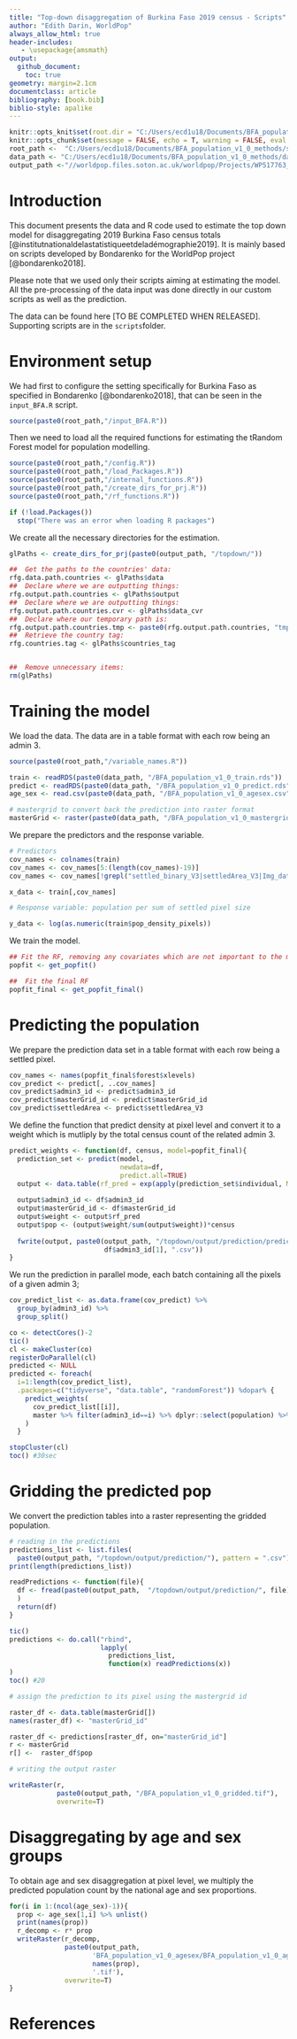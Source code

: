```yaml
---
title: "Top-down disaggregation of Burkina Faso 2019 census - Scripts"
author: "Edith Darin, WorldPop"
always_allow_html: true
header-includes:
   - \usepackage{amsmath}
output:
  github_document:
    toc: true
geometry: margin=2.1cm
documentclass: article
bibliography: [book.bib]
biblio-style: apalike
---
```


```r
knitr::opts_knit$set(root.dir = "C:/Users/ecd1u18/Documents/BFA_population_v1_0_methods" )
knitr::opts_chunk$set(message = FALSE, echo = T, warning = FALSE, eval = FALSE)
root_path <-  "C:/Users/ecd1u18/Documents/BFA_population_v1_0_methods/scripts"
data_path <- "C:/Users/ecd1u18/Documents/BFA_population_v1_0_methods/data"
output_path <-"//worldpop.files.soton.ac.uk/worldpop/Projects/WP517763_GRID3/Working/BFA/model"
```

# Introduction

This document presents the data and R code used to estimate the top down model for disaggregating 2019 Burkina Faso census totals [@institutnationaldelastatistiqueetdeladémographie2019]. It is mainly based on scripts developed by Bondarenko for the WorldPop project [@bondarenko2018].

Please note that we used only their scripts aiming at estimating the model. All the pre-processing of the data input was done directly in our custom scripts as well as the prediction.

The data can be found here [TO BE COMPLETED WHEN RELEASED]. Supporting scripts are in the `scripts`folder.

# Environment setup

We had first to configure the setting specifically for Burkina Faso as specified in Bondarenko [@bondarenko2018], that can be seen in the `input_BFA.R` script.

```r
source(paste0(root_path,"/input_BFA.R"))

```

Then we need to load all the required functions for estimating the tRandom Forest model for population modelling.

```r
source(paste0(root_path,"/config.R"))
source(paste0(root_path,"/load_Packages.R"))
source(paste0(root_path,"/internal_functions.R"))  
source(paste0(root_path,"/create_dirs_for_prj.R"))
source(paste0(root_path,"/rf_functions.R")) 

if (!load.Packages())
  stop("There was an error when loading R packages")


```

We create all the necessary directories for the estimation.

```r
glPaths <- create_dirs_for_prj(paste0(output_path, "/topdown/"))  

##  Get the paths to the countries' data:
rfg.data.path.countries <- glPaths$data
##  Declare where we are outputting things:
rfg.output.path.countries <- glPaths$output
##  Declare where we are outputting things:
rfg.output.path.countries.cvr <- glPaths$data_cvr
##  Declare where our temporary path is:
rfg.output.path.countries.tmp <- paste0(rfg.output.path.countries, "tmp/")
##  Retrieve the country tag:
rfg.countries.tag <- glPaths$countries_tag


##  Remove unnecessary items:
rm(glPaths)

```

# Training the model

We load the data. The data are in a table format with each row being an admin 3.

```r
source(paste0(root_path,"/variable_names.R")) 

train <- readRDS(paste0(data_path, "/BFA_population_v1_0_train.rds"))
predict <- readRDS(paste0(data_path, "/BFA_population_v1_0_predict.rds"))
age_sex <- read.csv(paste0(data_path, "/BFA_population_v1_0_agesex.csv"), stringsAsFactors = F)

# mastergrid to convert back the prediction into raster format
masterGrid <- raster(paste0(data_path, "/BFA_population_v1_0_mastergrid.tif"))

```

We prepare the predictors and the response variable.

```r

# Predictors
cov_names <- colnames(train)
cov_names <- cov_names[5:(length(cov_names)-19)]
cov_names <- cov_names[!grepl("settled_binary_V3|settledArea_V3|Img_date", cov_names)]

x_data <- train[,cov_names]

# Response variable: population per sum of settled pixel size

y_data <- log(as.numeric(train$pop_density_pixels))

```

We train the model.

```r
## Fit the RF, removing any covariates which are not important to the model:
popfit <- get_popfit()

##  Fit the final RF 
popfit_final <- get_popfit_final()
```

# Predicting the population

We prepare the prediction data set in a table format with each row being a settled pixel.

```r
cov_names <- names(popfit_final$forest$xlevels)
cov_predict <- predict[, ..cov_names]
cov_predict$admin3_id <- predict$admin3_id
cov_predict$masterGrid_id <- predict$masterGrid_id
cov_predict$settledArea <- predict$settledArea_V3

```

We define the function that predict density at pixel level and convert it to a weight which is mutliply by the total census count of the related admin 3.

```r
predict_weights <- function(df, census, model=popfit_final){
  prediction_set <- predict(model, 
                            newdata=df, 
                            predict.all=TRUE)
  output <- data.table(rf_pred = exp(apply(prediction_set$individual, MARGIN=1, mean)))
  
  output$admin3_id <- df$admin3_id
  output$masterGrid_id <- df$masterGrid_id
  output$weight <- output$rf_pred
  output$pop <- (output$weight/sum(output$weight))*census
  
  fwrite(output, paste0(output_path, "/topdown/output/prediction/predictions_",
                        df$admin3_id[1], ".csv"))
}

```

We run the prediction in parallel mode, each batch containing all the pixels of a given admin 3;

```r
cov_predict_list <- as.data.frame(cov_predict) %>% 
  group_by(admin3_id) %>% 
  group_split()

co <- detectCores()-2
tic()
cl <- makeCluster(co)
registerDoParallel(cl)
predicted <- NULL
predicted <- foreach(
  i=1:length(cov_predict_list), 
  .packages=c("tidyverse", "data.table", "randomForest")) %dopar% {
    predict_weights(
      cov_predict_list[[i]],
      master %>% filter(admin3_id==i) %>% dplyr::select(population) %>% unlist()
    )
  } 

stopCluster(cl)
toc() #30sec


```

# Gridding the predicted pop

We convert the prediction tables into a raster representing the gridded population.

```r
# reading in the predictions
predictions_list <- list.files(
  paste0(output_path, "/topdown/output/prediction/"), pattern = ".csv") 
print(length(predictions_list))

readPredictions <- function(file){
  df <- fread(paste0(output_path,  "/topdown/output/prediction/", file)
  )
  return(df)
}

tic()
predictions <- do.call("rbind", 
                       lapply(
                         predictions_list, 
                         function(x) readPredictions(x))
)
toc() #20

# assign the prediction to its pixel using the mastergrid id

raster_df <- data.table(masterGrid[])
names(raster_df) <- "masterGrid_id"

raster_df <- predictions[raster_df, on="masterGrid_id"]
r <- masterGrid
r[] <-  raster_df$pop

# writing the output raster

writeRaster(r, 
            paste0(output_path, "/BFA_population_v1_0_gridded.tif"),
            overwrite=T)
```

# Disaggregating by age and sex groups

To obtain age and sex disaggregation at pixel level, we multiply the predicted population count by the national age and sex proportions.

```r
for(i in 1:(ncol(age_sex)-1)){
  prop <- age_sex[1,i] %>% unlist()
  print(names(prop))
  r_decomp <- r* prop
  writeRaster(r_decomp, 
              paste0(output_path, 
                     'BFA_population_v1_0_agesex/BFA_population_v1_0_agesex_',
                     names(prop),
                     '.tif'),
              overwrite=T)
}
```

# References
